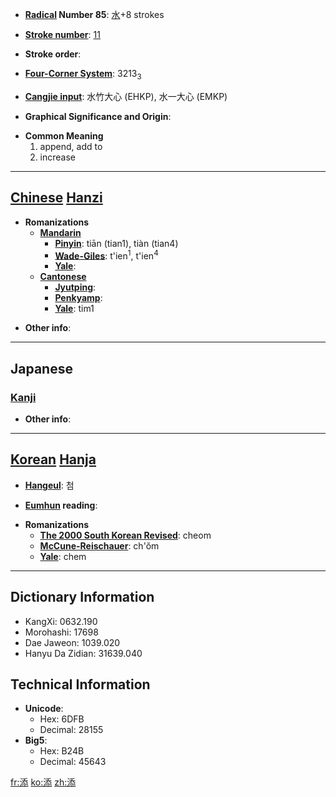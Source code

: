 * '''[[Wiktionary:Chinese radical index| Radical]] Number 85''': [[Wiktionary:Chinese radical index 水|水]]+8 strokes

* '''[[Wiktionary:Chinese total strokes index|Stroke number]]''': [[Wiktionary:Chinese total strokes index 11|11]]

* '''Stroke order''': 

* '''[[Wiktionary:Chinese four corner index|Four-Corner System]]''': 3213<sub>3</sub>

* '''[[Wiktionary:Chinese Cangjie index|Cangjie input]]''': 水竹大心 (EHKP), 水一大心 (EMKP)

* '''Graphical Significance and Origin''': 

* '''Common Meaning'''
*#append, add to
*# increase


----

== [[Chinese]] [[Hanzi]] ==

* '''Romanizations'''
** '''[[Mandarin]]'''
*** '''[[Pinyin]]''': tiān (tian1), tiàn (tian4)
*** '''[[Wade-Giles]]''': t'ien<sup>1</sup>, t'ien<sup>4</sup>
*** '''[[Yale]]''': 
** '''[[Cantonese]]'''
*** '''[[Jyutping]]''':
*** '''[[Penkyamp]]''': 
*** '''[[Yale]]''': tim1

* '''Other info''': 

----

==Japanese==
===[[Kanji]]===
{{kanji|on readings=[[てん]] (ten)
|kun readings=[[そえる]] (soeru), [[そえ]] (soe), [[そう]] (sou)
}}

* '''Other info''':  

----

== [[Korean]] [[Hanja]] ==

* '''[[Hangeul]]''': 첨

* '''[[Eumhun]] reading''': 

* '''Romanizations'''
** '''[[The 2000 South Korean Revised Romanization|The 2000 South Korean Revised]]''': cheom
** '''[[McCune-Reischauer]]''': ch'ŏm
** '''[[Yale]]''': chem

----

== Dictionary Information ==

* KangXi: 0632.190
* Morohashi: 17698
* Dae Jaweon: 1039.020
* Hanyu Da Zidian: 31639.040

== Technical Information ==

* '''Unicode''':
** Hex: 6DFB
** Decimal: 28155
* '''Big5''':
** Hex: B24B
** Decimal: 45643

[[fr:添]]
[[ko:添]]
[[zh:添]]